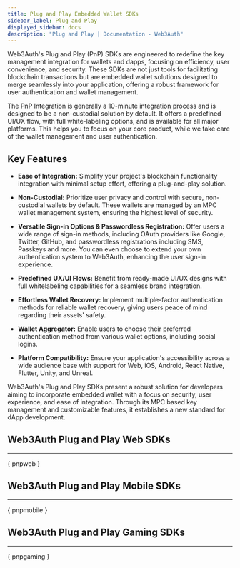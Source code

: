 ```yaml
---
title: Plug and Play Embedded Wallet SDKs
sidebar_label: Plug and Play
displayed_sidebar: docs
description: "Plug and Play | Documentation - Web3Auth"
---
```



Web3Auth's Plug and Play (PnP) SDKs are engineered to redefine the key management integration for wallets and dapps, focusing on efficiency, user
convenience, and security. These SDKs are not just tools for facilitating blockchain transactions but are embedded wallet solutions designed to merge
seamlessly into your application, offering a robust framework for user authentication and wallet management.

The PnP Integration is generally a 10-minute integration process and is designed to be a non-custodial solution by default. It offers a predefined
UI/UX flow, with full white-labeling options, and is available for all major platforms. This helps you to focus on your core product, while we take
care of the wallet management and user authentication.

<ModalAnim />

## Key Features

- **Ease of Integration:** Simplify your project's blockchain functionality integration with minimal setup effort, offering a plug-and-play solution.

- **Non-Custodial:** Prioritize user privacy and control with secure, non-custodial wallets by default. These wallets are managed by an MPC wallet
  management system, ensuring the highest level of security.

- **Versatile Sign-in Options & Passwordless Registration:** Offer users a wide range of sign-in methods, including OAuth providers like Google,
  Twitter, GitHub, and passwordless registrations including SMS, Passkeys and more. You can even choose to extend your own authentication system to
  Web3Auth, enhancing the user sign-in experience.

- **Predefined UX/UI Flows:** Benefit from ready-made UI/UX designs with full whitelabeling capabilities for a seamless brand integration.

- **Effortless Wallet Recovery:** Implement multiple-factor authentication methods for reliable wallet recovery, giving users peace of mind regarding
  their assets' safety.

- **Wallet Aggregator:** Enable users to choose their preferred authentication method from various wallet options, including social logins.

- **Platform Compatibility:** Ensure your application's accessibility across a wide audience base with support for Web, iOS, Android, React Native,
  Flutter, Unity, and Unreal.

Web3Auth's Plug and Play SDKs present a robust solution for developers aiming to incorporate embedded wallet with a focus on security, user
experience, and ease of integration. Through its MPC based key management and customizable features, it establishes a new standard for dApp
development.

## Web3Auth Plug and Play Web SDKs

---

{ pnpweb }

## Web3Auth Plug and Play Mobile SDKs

---

{ pnpmobile }

## Web3Auth Plug and Play Gaming SDKs

---

{ pnpgaming }
